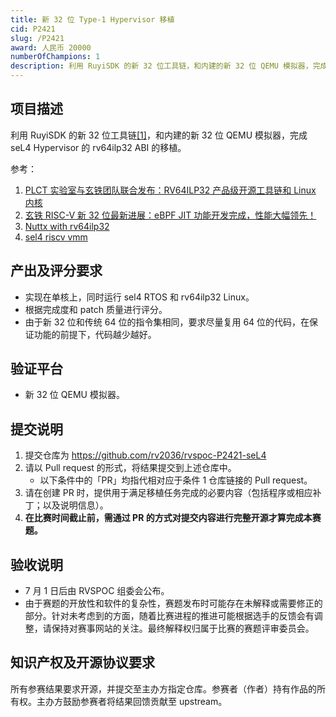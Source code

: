 ```yaml
---
title: 新 32 位 Type-1 Hypervisor 移植
cid: P2421
slug: /P2421
award: 人民币 20000
numberOfChampions: 1
description: 利用 RuyiSDK 的新 32 位工具链，和内建的新 32 位 QEMU 模拟器，完成指定 Hypervisor 的移植。指定 Hypervisor 为 seL4。
---
```



<ChallengesMetaInDoc />


<ChallengeRegistration />

## 项目描述

利用 RuyiSDK 的新 32 位工具链[[1]](#new32)，和内建的新 32 位 QEMU 模拟器，完成 seL4 Hypervisor 的 rv64ilp32 ABI 的移植。

参考：

1. <span id="new32">[PLCT 实验室与玄铁团队联合发布：RV64ILP32 产品级开源工具链和 Linux 内核](https://mp.weixin.qq.com/s/mNVYP6ljUDgvCXbWTInzng)</span>
2. [玄铁 RISC-V 新 32 位最新进展：eBPF JIT 功能开发完成，性能大幅领先！](https://mp.weixin.qq.com/s/YYYsY79k1yH7SbpmbJH4ow)
3. [Nuttx with rv64ilp32](https://yf13.github.io/nuttx/nuttx-rv64ilp32)
4. [sel4 riscv vmm](https://github.com/SEL4PROJ/sel4_riscv_vmm)

## 产出及评分要求

- 实现在单核上，同时运行 sel4 RTOS 和 rv64ilp32 Linux。
- 根据完成度和 patch 质量进行评分。
- 由于新 32 位和传统 64 位的指令集相同，要求尽量复用 64 位的代码，在保证功能的前提下，代码越少越好。

## 验证平台

- 新 32 位 QEMU 模拟器。

## 提交说明

1. 提交仓库为 https://github.com/rv2036/rvspoc-P2421-seL4
2. 请以 Pull request 的形式，将结果提交到上述仓库中。
   - 以下条件中的「PR」均指代相对应于条件 1 仓库链接的 Pull request。
3. 请在创建 PR 时，提供用于满足移植任务完成的必要内容（包括程序或相应补丁；以及说明信息）。
4. **在比赛时间截止前，需通过 PR 的方式对提交内容进行完整开源才算完成本赛题。**

## 验收说明

- 7 月 1 日后由 RVSPOC 组委会公布。
- 由于赛题的开放性和软件的复杂性，赛题发布时可能存在未解释或需要修正的部分。针对未考虑到的方面，随着比赛进程的推进可能根据选手的反馈会有调整，请保持对赛事网站的关注。最终解释权归属于比赛的赛题评审委员会。

## 知识产权及开源协议要求

所有参赛结果要求开源，并提交至主办方指定仓库。参赛者（作者）持有作品的所有权。主办方鼓励参赛者将结果回馈贡献至 upstream。
